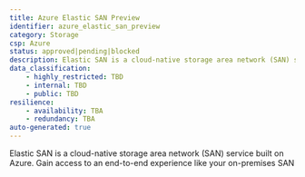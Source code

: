 ```yaml
---
title: Azure Elastic SAN Preview
identifier: azure_elastic_san_preview
category: Storage
csp: Azure
status: approved|pending|blocked
description: Elastic SAN is a cloud-native storage area network (SAN) service built on Azure. Gain access to an end-to-end experience like your on-premises SAN
data_classification:
    - highly_restricted: TBD
    - internal: TBD
    - public: TBD
resilience:
    - availability: TBA
    - redundancy: TBA
auto-generated: true
---
```


Elastic SAN is a cloud-native storage area network (SAN) service built on Azure. Gain access to an end-to-end experience like your on-premises SAN